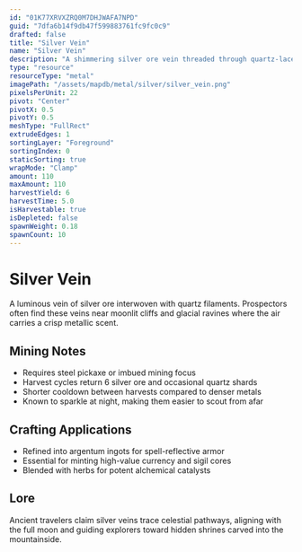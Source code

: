 ```yaml
---
id: "01K77XRVXZRQ0M7DHJWAFA7NPD"
guid: "7dfa6b14f9db47f599883761fc9fc0c9"
drafted: false
title: "Silver Vein"
name: "Silver Vein"
description: "A shimmering silver ore vein threaded through quartz-laced rock"
type: "resource"
resourceType: "metal"
imagePath: "/assets/mapdb/metal/silver/silver_vein.png"
pixelsPerUnit: 22
pivot: "Center"
pivotX: 0.5
pivotY: 0.5
meshType: "FullRect"
extrudeEdges: 1
sortingLayer: "Foreground"
sortingIndex: 0
staticSorting: true
wrapMode: "Clamp"
amount: 110
maxAmount: 110
harvestYield: 6
harvestTime: 5.0
isHarvestable: true
isDepleted: false
spawnWeight: 0.18
spawnCount: 10
---
```



# Silver Vein

A luminous vein of silver ore interwoven with quartz filaments. Prospectors often find these veins near moonlit cliffs and
glacial ravines where the air carries a crisp metallic scent.

<MapDBPanel data={frontmatter} />

<Adsense />

## Mining Notes
- Requires steel pickaxe or imbued mining focus
- Harvest cycles return 6 silver ore and occasional quartz shards
- Shorter cooldown between harvests compared to denser metals
- Known to sparkle at night, making them easier to scout from afar

## Crafting Applications
- Refined into argentum ingots for spell-reflective armor
- Essential for minting high-value currency and sigil cores
- Blended with herbs for potent alchemical catalysts

## Lore
Ancient travelers claim silver veins trace celestial pathways, aligning with the full moon and guiding explorers toward hidden
shrines carved into the mountainside.
